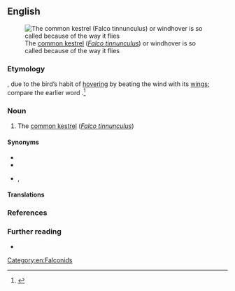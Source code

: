 ==English==
[[File:Common-Kestrel-2.jpg|thumb|The [[common kestrel]] (''[[Falco tinnunculus]]'') or windhover is so called because of the way it flies]]

===Etymology===
{{compound|wind|hover|lang=en}}, due to the bird’s habit of [[hover]]ing by beating the wind with its [[wing#Noun|wings]]; compare the earlier word {{m|en|windfucker}}.<ref>{{R:Online Etymology Dictionary}}</ref>

===Noun===
{{en-noun}}

# {{lb|en|Britain}} The [[common kestrel]] (''[[Falco tinnunculus]]'') {{defdate|from 1674.}}

====Synonyms====
* {{l|en|kestrel}}
* {{l|en|staniel}}
* {{l|en|windfucker}}, {{l|en|windsucker}}

====Translations====
{{trans-see|common kestrel}}

===References===
<references />

===Further reading===
* {{pedia|common kestrel}}

[[Category:en:Falconids]]